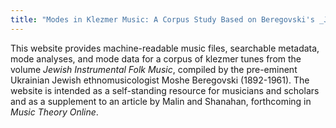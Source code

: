 ```yaml
---
title: "Modes in Klezmer Music: A Corpus Study Based on Beregovski's _Jewish Instrumental Folk Music_"
---
```


This website provides machine-readable music files, searchable metadata, mode analyses, and mode data for a corpus of klezmer tunes from the volume _Jewish Instrumental Folk Music_, compiled by the pre-eminent Ukrainian Jewish ethnomusicologist Moshe Beregovski (1892-1961). The website is intended as a self-standing resource for musicians and scholars and as a supplement to an article by Malin and Shanahan, forthcoming in _Music Theory Online_.
